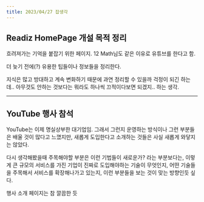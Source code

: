```yaml
---
title: 2023/04/27 잡생각
---
```


## Readiz HomePage 개설 목적 정리

흐려져가는 기억을 붙잡기 위한 페이지. 12 Math님도 같은 이유로 유튜브를 한다고 함.

더 늦기 전에(?) 유용한 팁들이나 정보들을 정리한다.

지식은 많고 방대하고 계속 변화하기 때문에 과연 정리할 수 있을까 걱정이 되긴 하는데.. 아무것도 안하는 것보다는 뭐라도 하나씩 끄적이다보면 되겠지.. 하는 생각.

---

## YouTube 행사 참석

YouTube는 이제 명실상부한 대기업임. 그래서 그런지 운영하는 방식이나 그런 부분들은 배울 것이 많다고 느꼈지만, 새롭게 도입한다고 소개하는 것들은 사실 새롭게 와닿지는 않았다.

다시 생각해봤을때 주목해야할 부분은 이런 기법들이 새로운가? 라는 부분보다는, 이렇게 큰 규모의 서비스를 가진 기업이 진짜로 도입해야하는 기술이 무엇인지, 어떤 기술들을 주목해서 서비스를 확장해나가고 있는지, 이런 부분들을 보는 것이 맞는 방향인듯 싶다.

행사 소개 페이지는 참 깔끔한 듯 



<Comment />
